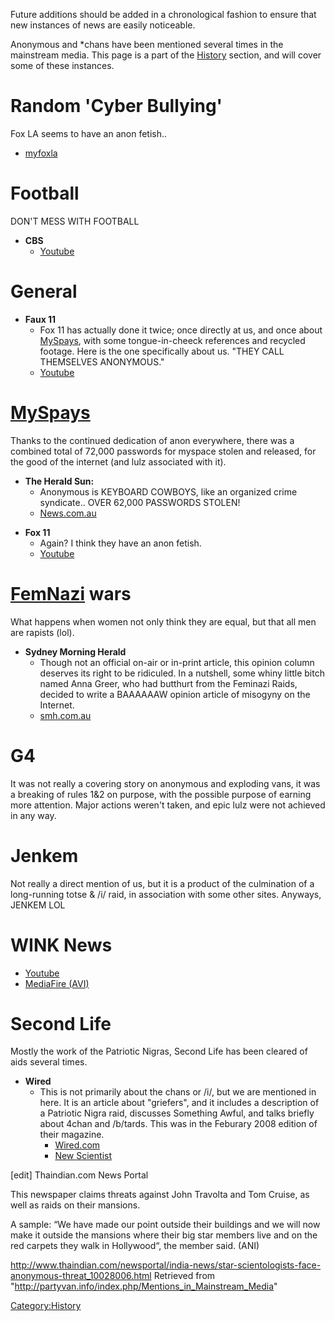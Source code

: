 Future additions should be added in a chronological fashion to ensure that new instances of news are easily noticeable.

Anonymous and *chans have been mentioned several times in the mainstream media. This page is a part of the [[History]] section, and will cover some of these instances. 

=Random 'Cyber Bullying'=
Fox LA seems to have an anon fetish..

* [http://www.myfoxla.com/myfox/pages/Home/Detail;jsessionid=2A0A8B0CC16285BE4C445F51AC491390?contentId=5647826&version=4&locale=EN-US&layoutCode=VSTY&pageId=1.1.1&sflg=1 myfoxla ]

=Football=
DON'T MESS WITH FOOTBALL

*'''CBS'''
** [http://www.youtube.com/watch?v=Ij3ymiDWhdM Youtube]

=General=
* '''Faux 11'''
** Fox 11 has actually done it twice; once directly at us, and once about [[MySpays]], with some tongue-in-cheeck references and recycled footage. Here is the one specifically about us. "THEY CALL THEMSELVES ANONYMOUS."
** [http://anonym.to/http://www.youtube.com/watch?v=WKFOx0UYrzs Youtube]

=[[MySpays]]=
Thanks to the continued dedication of anon everywhere, there was a combined total of 72,000 passwords for myspace stolen and released, for the good of the internet (and lulz associated with it).

* '''The Herald Sun:'''
** Anonymous is KEYBOARD COWBOYS, like an organized crime syndicate.. OVER 62,000 PASSWORDS STOLEN!
** [http://www.news.com.au/heraldsun/story/0,21985,22687438-662,00.html News.com.au]

* '''Fox 11'''
** Again? I think they have an anon fetish.
** [http://anonym.to/http://www.youtube.com/watch?v=pDLZ6kjaT7Y Youtube]

=[[Feminazis|FemNazi]] wars=
What happens when women not only think they are equal, but that all men are rapists (lol).

* '''Sydney Morning Herald'''
** Though not an official on-air or in-print article, this opinion column deserves its right to be ridiculed. In a nutshell, some whiny little bitch named Anna Greer, who had butthurt from the Feminazi Raids, decided to write a BAAAAAAW opinion article of misogyny on the Internet.
** [http://anonym.to/http://www.smh.com.au/news/opinion/misogyny-bares-its-teeth-on-internet/2007/08/20/1187462171087.html?page=fullpage smh.com.au]

=G4=
It was not really a covering story on anonymous and exploding vans, it was a breaking of rules 1&2 on purpose, with the possible purpose of earning more attention. Major actions weren't taken, and epic lulz were not achieved in any way.

=Jenkem=
Not really a direct mention of us, but it is a product of the culmination of a long-running totse & /i/ raid, in association with some other sites. Anyways, JENKEM LOL

=WINK News=
* [http://www.youtube.com/watch?v=5-SB7kKwn1A Youtube]
* [http://www.mediafire.com/?9oscbzfzyiz MediaFire (AVI)]

=Second Life=
Mostly the work of the Patriotic Nigras, Second Life has been cleared of aids several times.

* '''Wired'''
** This is not primarily about the chans or /i/, but we are mentioned in here. It is an article about "griefers", and it includes a description of a Patriotic Nigra raid, discusses Something Awful, and talks briefly about 4chan and /b/tards. This was in the Feburary 2008 edition of their magazine.
*** [http://www.wired.com/gaming/virtualworlds/magazine/16-02/mf_goons Wired.com]
*** [http://allyoucanupload.webshots.com/v/2000659832872207769 New Scientist]



[edit] Thaindian.com News Portal

This newspaper claims threats against John Travolta and Tom Cruise, as well as raids on their mansions.

A sample: “We have made our point outside their buildings and we will now make it outside the mansions where their big star members live and on the red carpets they walk in Hollywood“, the member said. (ANI)

http://www.thaindian.com/newsportal/india-news/star-scientologists-face-anonymous-threat_10028006.html
Retrieved from "http://partyvan.info/index.php/Mentions_in_Mainstream_Media"

[[Category:History]]